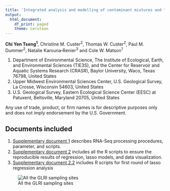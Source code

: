 ```yaml
---
title: 'Integrated analysis and modelling of contaminant mixtures and transcriptomic responses in Tree Swallow (Tachycineta bicolor) nestlings in the Great Lakes'
output:
  html_document:
    df_print: paged
    theme: cerulean
---
```


**Chi Yen Tseng^1^**, Christine M. Custer^2^, Thomas W. Custer^2^, Paul M. Dummer^2^, Natalie Karouna‐Renier^3^ and Cole W. Matson^1^

1. Department of Environmental Science, The Institute of Ecological, Earth, and Environmental Sciences (TIE3S), and the Center for Reservoir and Aquatic Systems Research (CRASR), Baylor University, Waco, Texas 76798, United States 
2. Upper Midwest Environmental Sciences Center, U.S. Geological Survey, La Crosse, Wisconsin 54603, United States 
3. U.S. Geological Survey, Eastern Ecological Science Center (EESC) at Patuxent, Beltsville, Maryland 20705, United States

Any use of trade, product, or firm names is for descriptive purposes only and does not imply endorsement by the U.S. Government.
</br>

## Documents included

1. [Supplementary document 1](GLRI_MS2_supplementary1.html) describes RNA-Seq processing procedures, parameter, and scripts.  
2. [Supplementary document 2](GLRI_MS2_compile.html) includes all the R scripts to ensure the reproducible results of regression, lasso models, and data visualization.  
3. [Supplementary document 2.2](GLRI_MS2_FirstRound_lasso.html) includes R scripts for first round of lasso regression analysis   


![All the GLRI sampling sites](GLRI_site_map.png)  
